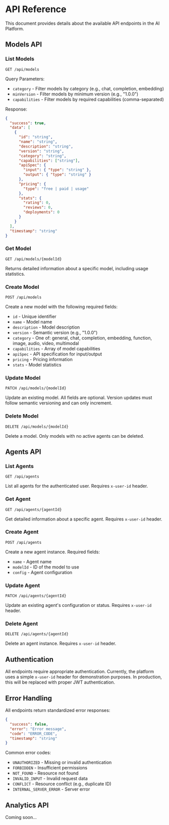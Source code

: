 # API Reference

This document provides details about the available API endpoints in the AI Platform.

## Models API

### List Models
```http
GET /api/models
```

Query Parameters:
- `category` - Filter models by category (e.g., chat, completion, embedding)
- `minVersion` - Filter models by minimum version (e.g., "1.0.0")
- `capabilities` - Filter models by required capabilities (comma-separated)

Response:
```json
{
  "success": true,
  "data": [
    {
      "id": "string",
      "name": "string",
      "description": "string",
      "version": "string",
      "category": "string",
      "capabilities": ["string"],
      "apiSpec": {
        "input": { "type": "string" },
        "output": { "type": "string" }
      },
      "pricing": {
        "type": "free | paid | usage"
      },
      "stats": {
        "rating": 0,
        "reviews": 0,
        "deployments": 0
      }
    }
  ],
  "timestamp": "string"
}
```

### Get Model
```http
GET /api/models/{modelId}
```

Returns detailed information about a specific model, including usage statistics.

### Create Model
```http
POST /api/models
```

Create a new model with the following required fields:
- `id` - Unique identifier
- `name` - Model name
- `description` - Model description
- `version` - Semantic version (e.g., "1.0.0")
- `category` - One of: general, chat, completion, embedding, function, image, audio, video, multimodal
- `capabilities` - Array of model capabilities
- `apiSpec` - API specification for input/output
- `pricing` - Pricing information
- `stats` - Model statistics

### Update Model
```http
PATCH /api/models/{modelId}
```

Update an existing model. All fields are optional. Version updates must follow semantic versioning and can only increment.

### Delete Model
```http
DELETE /api/models/{modelId}
```

Delete a model. Only models with no active agents can be deleted.

## Agents API

### List Agents
```http
GET /api/agents
```

List all agents for the authenticated user. Requires `x-user-id` header.

### Get Agent
```http
GET /api/agents/{agentId}
```

Get detailed information about a specific agent. Requires `x-user-id` header.

### Create Agent
```http
POST /api/agents
```

Create a new agent instance. Required fields:
- `name` - Agent name
- `modelId` - ID of the model to use
- `config` - Agent configuration

### Update Agent
```http
PATCH /api/agents/{agentId}
```

Update an existing agent's configuration or status. Requires `x-user-id` header.

### Delete Agent
```http
DELETE /api/agents/{agentId}
```

Delete an agent instance. Requires `x-user-id` header.

## Authentication

All endpoints require appropriate authentication. Currently, the platform uses a simple `x-user-id` header for demonstration purposes. In production, this will be replaced with proper JWT authentication.

## Error Handling

All endpoints return standardized error responses:

```json
{
  "success": false,
  "error": "Error message",
  "code": "ERROR_CODE",
  "timestamp": "string"
}
```

Common error codes:
- `UNAUTHORIZED` - Missing or invalid authentication
- `FORBIDDEN` - Insufficient permissions
- `NOT_FOUND` - Resource not found
- `INVALID_INPUT` - Invalid request data
- `CONFLICT` - Resource conflict (e.g., duplicate ID)
- `INTERNAL_SERVER_ERROR` - Server error

## Analytics API

Coming soon...